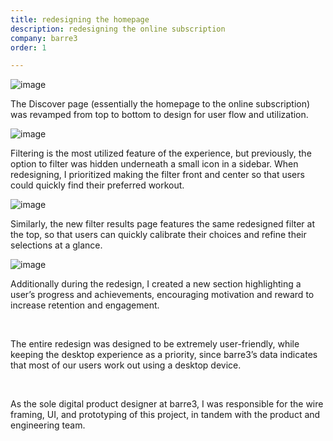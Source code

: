 ```yaml
---
title: redesigning the homepage
description: redesigning the online subscription
company: barre3
order: 1

---
```



![image](./Image1.jpg)

The Discover page (essentially the homepage to the online subscription) was revamped from top to bottom to design for user flow and utilization.

![image](./Image2.png)

Filtering is the most utilized feature of the experience, but previously, the option to filter was hidden underneath a small icon in a sidebar. When redesigning, I prioritized making the filter front and center so that users could quickly find their preferred workout.

![image](./Image4.png)

Similarly, the new filter results page features the same redesigned filter at the top, so that users can quickly calibrate their choices and refine their selections at a glance.

![image](./Image6.png)

Additionally during the redesign, I created a new section highlighting a user’s progress and achievements, encouraging motivation and reward to increase retention and engagement.

<div class="md:flex gap-8">
  <Image
    src={image5}
    alt=""
    class="mx-auto w-72"
  />
  <div>
  <br class="md:hidden" />

  The entire redesign was designed to be extremely user-friendly, while keeping the desktop experience as a priority, since barre3’s data indicates that most of our users work out using a desktop device.

  <br />

  As the sole digital product designer at barre3, I was responsible for the wire framing, UI, and prototyping of this project, in tandem with the product and engineering team.
  </div>
</div>


